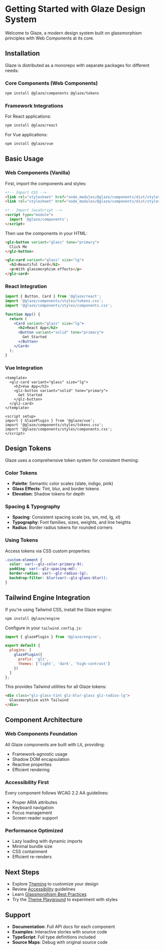 
<Meta title="Documentation/Getting Started" />

# Getting Started with Glaze Design System

Welcome to Glaze, a modern design system built on glassmorphism principles with Web Components at its core.

## Installation

Glaze is distributed as a monorepo with separate packages for different needs:

### Core Components (Web Components)

```bash
npm install @glaze/components @glaze/tokens
```

### Framework Integrations

For React applications:
```bash
npm install @glaze/react
```

For Vue applications:
```bash
npm install @glaze/vue
```

## Basic Usage

### Web Components (Vanilla)

First, import the components and styles:

```html
<!-- Import CSS -->
<link rel="stylesheet" href="node_modules/@glaze/components/dist/styles/tokens.css">
<link rel="stylesheet" href="node_modules/@glaze/components/dist/styles/components.css">

<!-- Import JavaScript -->
<script type="module">
  import '@glaze/components';
</script>
```

Then use the components in your HTML:

```html
<glz-button variant="glass" tone="primary">
  Click Me
</glz-button>

<glz-card variant="glass" size="lg">
  <h2>Beautiful Card</h2>
  <p>With glassmorphism effects</p>
</glz-card>
```

### React Integration

```jsx
import { Button, Card } from '@glaze/react';
import '@glaze/components/styles/tokens.css';
import '@glaze/components/styles/components.css';

function App() {
  return (
    <Card variant="glass" size="lg">
      <h2>React App</h2>
      <Button variant="solid" tone="primary">
        Get Started
      </Button>
    </Card>
  );
}
```

### Vue Integration

```vue
<template>
  <glz-card variant="glass" size="lg">
    <h2>Vue App</h2>
    <glz-button variant="solid" tone="primary">
      Get Started
    </glz-button>
  </glz-card>
</template>

<script setup>
import { GlazePlugin } from '@glaze/vue';
import '@glaze/components/styles/tokens.css';
import '@glaze/components/styles/components.css';
</script>
```

## Design Tokens

Glaze uses a comprehensive token system for consistent theming:

### Color Tokens
- **Palette**: Semantic color scales (slate, indigo, pink)
- **Glass Effects**: Tint, blur, and border tokens
- **Elevation**: Shadow tokens for depth

### Spacing & Typography
- **Spacing**: Consistent spacing scale (xs, sm, md, lg, xl)
- **Typography**: Font families, sizes, weights, and line heights
- **Radius**: Border radius tokens for rounded corners

### Using Tokens

Access tokens via CSS custom properties:

```css
.custom-element {
  color: var(--glz-color-primary-9);
  padding: var(--glz-spacing-md);
  border-radius: var(--glz-radius-lg);
  backdrop-filter: blur(var(--glz-glass-blur));
}
```

## Tailwind Engine Integration

If you're using Tailwind CSS, install the Glaze engine:

```bash
npm install @glaze/engine
```

Configure in your `tailwind.config.js`:

```javascript
import { glazePlugin } from '@glaze/engine';

export default {
  plugins: [
    glazePlugin({
      prefix: 'glz',
      themes: ['light', 'dark', 'high-contrast']
    })
  ]
};
```

This provides Tailwind utilities for all Glaze tokens:

```html
<div class="glz-glass-tint glz-blur-glass glz-radius-lg">
  Glassmorphism with Tailwind
</div>
```

## Component Architecture

### Web Components Foundation
All Glaze components are built with Lit, providing:
- Framework-agnostic usage
- Shadow DOM encapsulation
- Reactive properties
- Efficient rendering

### Accessibility First
Every component follows WCAG 2.2 AA guidelines:
- Proper ARIA attributes
- Keyboard navigation
- Focus management
- Screen reader support

### Performance Optimized
- Lazy loading with dynamic imports
- Minimal bundle size
- CSS containment
- Efficient re-renders

## Next Steps

- Explore [Theming](/?path=/docs/documentation-theming--docs) to customize your design
- Review [Accessibility](/?path=/docs/documentation-accessibility--docs) guidelines
- Learn [Glassmorphism Best Practices](/?path=/docs/documentation-glassmorphism-do-dont--docs)
- Try the [Theme Playground](/?path=/story/playground-theme-customizer--default) to experiment with styles

## Support

- **Documentation**: Full API docs for each component
- **Examples**: Interactive stories with source code
- **TypeScript**: Full type definitions included
- **Source Maps**: Debug with original source code